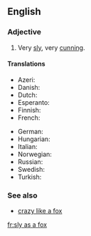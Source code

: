 ==English==

===Adjective===
{{head|en|adjective|head=[[sly]] [[as]] [[a]] [[fox]]}}

# {{context|simile|lang=en}} Very [[sly]], very [[cunning]].

====Translations====
{{trans-top|very sly}}
* Azeri: {{t|az|tülkü kimi hiyləgər}}
* Danish: {{t|da|snu som en ræv}}
* Dutch: {{t|nl|sluw als een vos}}
* Esperanto: {{t|eo|ruza kiel vulpo}}
* Finnish: {{t|fi|viekas kuin kettu}}
* French: {{t+|fr|rusé comme un renard}}
{{trans-mid}}
* German: {{t|de|schlau wie ein Fuchs}}
* Hungarian: {{t|hu|ravasz, mint a róka}}
* Italian: {{t|it|furbo come una volpe}}
* Norwegian: {{t|no|slu som en rev}}
* Russian: {{t|ru|хи́трый как лиса́}}
* Swedish: {{t|sv|slug som en räv}}
* Turkish: {{t|tr|tilki gibi kurnaz}}
{{trans-bottom}}

===See also===
* [[crazy like a fox]]

[[fr:sly as a fox]]